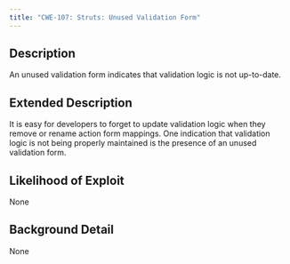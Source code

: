 ```yaml
---
title: "CWE-107: Struts: Unused Validation Form"
---
```


## Description
An unused validation form indicates that validation logic is not up-to-date.

## Extended Description
It is easy for developers to forget to update validation logic when they remove or rename action form mappings. One indication that validation logic is not being properly maintained is the presence of an unused validation form.

## Likelihood of Exploit
None

## Background Detail
None
        